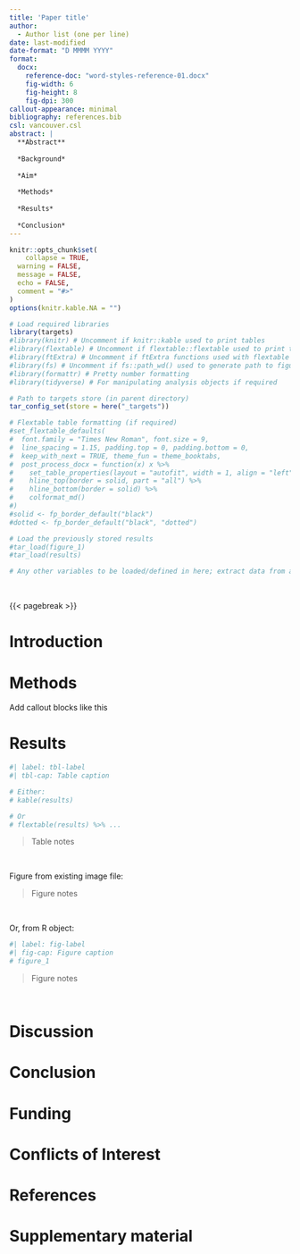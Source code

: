 ```yaml
---
title: 'Paper title'
author:
  - Author list (one per line)
date: last-modified
date-format: "D MMMM YYYY"
format:
  docx:
    reference-doc: "word-styles-reference-01.docx"
    fig-width: 6
    fig-height: 8
    fig-dpi: 300
callout-appearance: minimal
bibliography: references.bib
csl: vancouver.csl
abstract: |
  **Abstract**
  
  *Background*
  
  *Aim*
  
  *Methods*
  
  *Results*
  
  *Conclusion*
---
```


```r
knitr::opts_chunk$set(  
	collapse = TRUE,
  warning = FALSE,
  message = FALSE,
  echo = FALSE,
  comment = "#>"
)
options(knitr.kable.NA = "")

# Load required libraries
library(targets)
#library(knitr) # Uncomment if knitr::kable used to print tables
#library(flextable) # Uncomment if flextable::flextable used to print tables
#library(ftExtra) # Uncomment if ftExtra functions used with flextable for table formatting
#library(fs) # Uncomment if fs::path_wd() used to generate path to figure files
#library(formattr) # Pretty number formatting
#library(tidyverse) # For manipulating analysis objects if required

# Path to targets store (in parent directory)
tar_config_set(store = here("_targets"))

# Flextable table formatting (if required)
#set_flextable_defaults(
#  font.family = "Times New Roman", font.size = 9,
#  line_spacing = 1.15, padding.top = 0, padding.bottom = 0,
#  keep_with_next = TRUE, theme_fun = theme_booktabs,
#  post_process_docx = function(x) x %>% 
#    set_table_properties(layout = "autofit", width = 1, align = "left") %>% 
#    hline_top(border = solid, part = "all") %>% 
#    hline_bottom(border = solid) %>% 
#    colformat_md()
#)
#solid <- fp_border_default("black")
#dotted <- fp_border_default("black", "dotted")

```

```r
# Load the previously stored results
#tar_load(figure_1)
#tar_load(results)

# Any other variables to be loaded/defined in here; extract data from analysis objects if required
```

<br>

<!-- Anything else to go on the title page below title/author/abstract -->

{{< pagebreak >}}

# Introduction

# Methods

::: {.callout-important}
Add callout blocks like this
:::

# Results

```r
#| label: tbl-label
#| tbl-cap: Table caption

# Either:
# kable(results)

# Or
# flextable(results) %>% ...
```

> Table notes

<br>

Figure from existing image file:

<!-- ![Figure 1: Figure caption](`r #path_wd(figure_1)`) -->

> Figure notes

<br>

Or, from R object:

```r
#| label: fig-label
#| fig-cap: Figure caption
# figure_1
```

> Figure notes

<br>

# Discussion

# Conclusion

# Funding

# Conflicts of Interest

# References

::: {#refs}
:::

# Supplementary material
